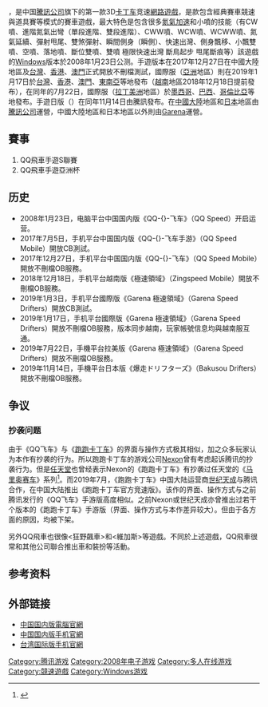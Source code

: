 {{多個問題|
{{Fanpov|time=2021-06-24T15:18:32+00:00}}
{{Overly detailed|time=2021-06-24T15:18:32+00:00}}
{{refimprove|time=2020-01-30T07:39:47+00:00}}
}}
{{NoteTA
|G1=Game
|1=zh-cn:QQ飞车;zh-tw:極速領域;
|2=zh-cn:运营;zh-sg:运营;zh-tw:營運;
}}
{{Infobox VG
| title       = 極速領域
| original    = 
| japanese    = 爆走ドリフターズ
| english     = Speed Drifters
| english2    = GKART
| image       = 
| image size  = 
| caption     = 
| official    = Garena 極速領域
| common      = 
| genre       = [[競速遊戲|競速]]
| platforms   = [[Microsoft_Windows|Microsoft Windows]]、[[Android|Android]]、[[iOS|iOS]]
| developer   = [[天美工作室群|天美工作室群]]
| publisher   = {{ubl|[[騰訊遊戲|騰訊遊戲]]|[[Garena|Garena]]}}
| director    = 
| producer    = 
| designer    = 
| writer      = 
| programmer  = 
| composer    = 
| artist      = 
| series      = 
| engine      = [[PhysX|PhysX]]
| modes       = [[多人電子遊戲|多人]]
| released    = '''Microsoft Windows'''
{{Video game release|WW|October 1, 2010}}

'''Android、iOS'''{{Video game release|中國大陸|December 29, 2017|全球|January 16, 2019}}
| onlinegame  = 
| shutdown    =
}}
{{vgname|極速領域|en=Speed Drifters|cn=QQ飛車|tw=極速領域|hk=tw|official-twhk=Garena 極速領域}}，是中国[[腾讯|騰訊公司]]旗下的第一款3D[[卡丁车|卡丁车]]竞速[[网络游戏|網路遊戲]]，是款包含經典賽車競速與道具賽等模式的賽車遊戲，最大特色是包含很多[[氮氣加速系统|氮氣加速]]和小噴的技能（有CW噴、進階氮氣出彎（單段進階、雙段進階）、CWW噴、WCW噴、WCWW噴、氮氣延續、彈射甩尾、雙煞彈射、瞬間側身（瞬側）、快速出灣、側身飄移、小飄雙噴、空噴、落地噴、斷位雙噴、雙噴 極限快速出灣 斷鳥起步 甩尾斷痕等）該遊戲的[[Microsoft_Windows|Windows]]版本於2008年1月23日公测。手遊版本在2017年12月27日在中國大陸地區及[[臺灣|台灣]]、[[香港|香港]]、[[澳門|澳門]]正式開放不刪檔測試，國際服（[[亚洲|亞洲]]地區）則在2019年1月17日於[[臺灣|台灣]]、[[香港|香港]]、[[澳門|澳門]]、[[东南亚|東南亞]]等地發布（[[越南|越南]]地區2018年12月18日提前發布），在同年的7月22日，國際服（[[拉丁美洲|拉丁美洲]]地區）於[[墨西哥|墨西哥]]、[[巴西|巴西]]、[[哥伦比亚|哥倫比亞]]等地發布。手遊日版（{{lang|ja|爆走ドリフターズ}}）在同年11月14日由騰訊發布。在[[中國|中國大陸]]地區和[[日本|日本]]地區由[[腾讯|騰訊公司]]運營，中國大陸地區和日本地區以外則由[[競舞娛樂|Garena]]運營。

== 賽事 ==
# QQ飛車手遊S聯賽 
# QQ飛車手遊亞洲杯

== 历史 ==
* 2008年1月23日，电脑平台中国国内版《QQ-{}-飞车》（QQ Speed）开启运营。
* 2017年7月5日，手机平台中国国内版《QQ-{}-飞车手游》（QQ Speed Mobile）開放CB測試。
* 2017年12月27日，手机平台中国国内版《QQ-{}-飞车》（QQ Speed Mobile）開放不刪檔OB服務。
*2018年12月18日，手机平台越南版《極速領域》（Zingspeed Mobile）開放不刪檔OB服務。
* 2019年1月3日，手机平台國際版《Garena 極速領域》（Garena Speed Drifters）開放CB測試。
* 2019年1月17日，手机平台國際版《Garena 極速領域》（Garena Speed Drifters）開放不刪檔OB服務，版本同步越南，玩家帳號信息均與越南服互通。
* 2019年7月22日，手機平台拉美版《Garena 極速領域》（Garena Speed Drifters）開放不刪檔OB服務。
*2019年11月14日，手機平台日本版《爆走ドリフターズ》（Bakusou Drifters）開放不刪檔OB服務。

== 争议 ==
=== 抄袭问题 ===
由于《QQ飞车》与《[[跑跑卡丁车|跑跑卡丁车]]》的界面与操作方式极其相似，加之众多玩家认为本作有抄袭的行为。所以跑跑卡丁车的游戏公司[[Nexon|Nexon]]曾有考虑起诉腾讯的抄袭行为。但是[[任天堂|任天堂]]也曾经表示Nexon的《跑跑卡丁车》有抄袭过任天堂的《[[马里奥赛车|马里奥赛车]]》系列<ref>{{Cite web|title=中国抄袭韩国最大游戏公司二十年欺骗玩家，如今要被腾讯900亿收购？_八卦趣闻_新浪游戏_新浪网|url=http://games.sina.com.cn/g/g/2019-03-05/hsxncvh0014629.shtml|work=games.sina.com.cn|date=2019-03-05|accessdate=2019-04-15|last=新浪游戏|archive-date=2019-04-15|archive-url=https://web.archive.org/web/20190415065209/http://games.sina.com.cn/g/g/2019-03-05/hsxncvh0014629.shtml|dead-url=no}}</ref>。而2019年7月，《跑跑卡丁车》中国大陆运营商[[世纪天成|世纪天成]]与腾讯合作，在中国大陆推出《跑跑卡丁车官方竞速版》。该作的界面、操作方式与之前腾讯发行的《QQ飞车》手游版高度相似。之前Nexon或世纪天成亦曾推出过若干个版本的《跑跑卡丁车》手游版（界面、操作方式与本作差异较大）。但由于各方面的原因，均被下架。

另外QQ飛車也很像<狂野飆車>和<維加斯>等遊戲。不同於上述遊戲，QQ飛車很常和其他公司聯合推出車和裝扮等活動。

== 参考资料 ==
{{reflist}}

== 外部链接 ==
* [http://speed.qq.com 中国国内版電腦官網]{{Wayback|url=http://speed.qq.com/ |date=20160105182252 }}{{zh-cn}}
* [http://speedm.qq.com/ 中国国内版手机官網]{{Wayback|url=http://speedm.qq.com/ |date=20180523011251 }}{{zh-cn}}
* [https://speed.garena.tw 台湾国际版手机官網]{{Wayback|url=https://speed.garena.tw/ |date=20191219152103 }}{{zh-tw}}

{{腾讯游戏}}

[[Category:腾讯游戏|Category:腾讯游戏]]
[[Category:2008年电子游戏|Category:2008年电子游戏]]
[[Category:多人在线游戏|Category:多人在线游戏]]
[[Category:競速遊戲|Category:競速遊戲]]
[[Category:Windows游戏|Category:Windows游戏]]